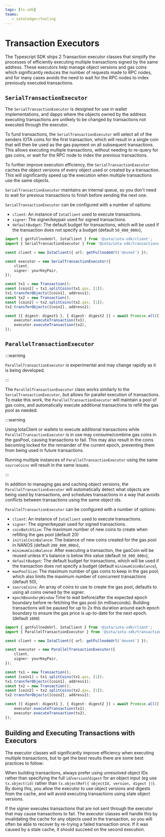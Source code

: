 ```yaml
---
tags: [ts-sdk]
teams:
   - iotaledger/tooling
---
```

# Transaction Executors

The Typescript SDK ships 2 Transaction executor classes that simplify the processes of efficiently
executing multiple transactions signed by the same address. These executors help manage object
versions and gas coins which significantly reduces the number of requests made to RPC nodes, and for
many cases avoids the need to wait for the RPC nodes to index previously executed transactions.

## `SerialTransactionExecutor`

The `SerialTransactionExecutor` is designed for use in wallet implementations, and dapps where the
objects owned by the address executing transactions are unlikely to be changed by transactions not
executed through the executor.

To fund transactions, the `SerialTransactionExecutor` will select all of the senders IOTA coins for
the first transaction, which will result in a single coin that will then be used as the gas payment
on all subsequent transactions. This allows executing multiple transactions, without needing to
re-query for gas coins, or wait for the RPC node to index the previous transactions.

To further improve execution efficiency, the `SerialTransactionExecutor` caches the object versions
of every object used or created by a transaction. This will significantly speed up the execution
when multiple transactions use the same objects.

`SerialTransactionExecutor` maintains an internal queue, so you don't need to wait for previous
transactions to finish before sending the next one.

`SerialTransactionExecutor` can be configured with a number of options:

- `client`: An instance of `IotaClient` used to execute transactions.
- `signer`: The signer/keypair used for signed transactions.
- `defaultBudget`: The default budget for transactions, which will be used if the transaction does
  not specify a budget (default `50_000_000n`),

```ts
import { getFullnodeUrl, IotaClient } from '@iota/iota-sdk/client';
import { SerialTransactionExecutor } from '@iota/iota-sdk/transactions';

const client = new IotaClient({ url: getFullnodeUrl('devnet') });

const executor = new SerialTransactionExecutor({
    client,
    signer: yourKeyPair,
});

const tx1 = new Transaction();
const [coin1] = tx1.splitCoins(tx1.gas, [1]);
tx1.transferObjects([coin1], address1);
const tx2 = new Transaction();
const [coin2] = tx2.splitCoins(tx2.gas, [1]);
tx2.transferObjects([coin2], address2);

const [{ digest: digest1 }, { digest: digest2 }] = await Promise.all([
    executor.executeTransaction(tx1),
    executor.executeTransaction(tx2),
]);
```

## `ParallelTransactionExecutor`

:::warning

`ParallelTransactionExecutor` is experimental and may change rapidly as it is being developed.

:::

The `ParallelTransactionExecutor` class works similarly to the `SerialTransactionExecutor`, but
allows for parallel execution of transactions. To make this work, the `ParallelTransactionExecutor`
will maintain a pool of gas coins, and automatically execute additional transactions to refill the
gas pool as needed.

:::warning

Using IotaClient or wallets to execute additional transactions while `ParallelTransactionExecutor`
is in use may consume/combine gas coins in the gasPool, causing transactions to fail. This may
also result in the coins becoming locked for the remainder of the current epoch, preventing them
from being used in future transactions.

Running multiple instances of `ParallelTransactionExecutor` using the same `sourceCoins` will
result in the same issues.

:::

In addition to managing gas and caching object versions, the `ParallelTransactionExecutor` will
automatically detect what objects are being used by transactions, and schedules transactions in a
way that avoids conflicts between transactions using the same object ids.

`ParallelTransactionExecutor` can be configured with a number of options:

- `client`: An instance of `IotaClient` used to execute transactions.
- `signer`: The signer/keypair used for signed transactions.
- `coinBatchSize`: The maximum number of new coins to create when refilling the gas pool
  (default 20)
- `initialCoinBalance`: The balance of new coins created for the gas pool in NANOS (default
  `200_000_000n`),
- `minimumCoinBalance`: After executing a transaction, the gasCoin will be reused unless it's
  balance is below this value (default `50_000_000n`),
- `defaultBudget`: The default budget for transactions, which will be used if the transaction does
  not specify a budget (default `minimumCoinBalance`),
- `maxPoolSize`: The maximum number of gas coins to keep in the gas pool, which also limits the
  maximum number of concurrent transactions (default 50),
- `sourceCoins`: An array of coins to use to create the gas pool, defaults to using all coins owned
  by the signer.
- `epochBoundaryWindow` Time to wait before/after the expected epoch boundary before re-fetching the
  gas pool (in milliseconds). Building transactions will be paused for up to 2x this duration around
  each epoch boundary to ensure the gas price is up-to-date for the next epoch. (default `1000`)

```ts
import { getFullnodeUrl, IotaClient } from '@iota/iota-sdk/client';
import { ParallelTransactionExecutor } from '@iota/iota-sdk/transactions';

const client = new IotaClient({ url: getFullnodeUrl('devnet') });

const executor = new ParallelTransactionExecutor({
    client,
    signer: yourKeyPair,
});

const tx1 = new Transaction();
const [coin1] = tx1.splitCoins(tx1.gas, [1]);
tx1.transferObjects([coin1], address1);
const tx2 = new Transaction();
const [coin2] = tx2.splitCoins(tx2.gas, [1]);
tx2.transferObjects([coin2], address2);

const [{ digest: digest1 }, { digest: digest2 }] = await Promise.all([
    executor.executeTransaction(tx1),
    executor.executeTransaction(tx2),
]);
```

## Building and Executing Transactions with Executors

The executor classes will significantly improve efficiency when executing multiple transactions, but
to get the best results there are some best practices to follow:

When building transactions, always prefer using unresolved object IDs rather than specifying the
full `id`/`version`/`digest` for an object input (eg use `tx.object(id)` rather than
`tx.objectRef({ objectId, version, digest })`). By doing this, you allow the executor to use object
versions and digests from the cache, and will avoid executing transactions using stale object
versions.

If the signer executes transactions that are not sent through the executor that may cause
transactions to fail. The executor classes will handle this by invalidating the cache for any
objects used in the transaction, so you will often be able to recover by re-trying a failed
transaction once. If it was caused by a stale cache, it should succeed on the second execution.
